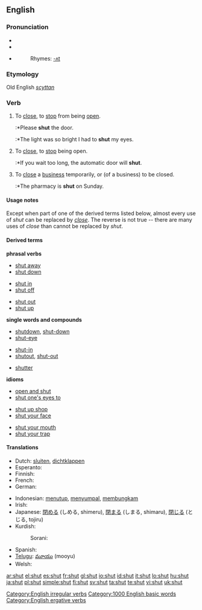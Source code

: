 ==English==

===Pronunciation===
* {{IPA|/ʃʌt/}}
* {{SAMPA|/SVt/}}
*{{audio|en-us-shut.ogg|Audio (US)}}
*:Rhymes: [[Rhymes:English:-ʌt|-ʌt]]

===Etymology===
Old English ''[[scyttan]]''

===Verb===
[[Category:English irregular verbs]]
{{en-verb|shuts|shutting|shut|shut}}

# {{transitive}} To [[close]], to [[stop]] from being [[open]].
#:*Please '''shut''' the door.
#:*The light was so bright I had to '''shut''' my eyes.
# {{intransitive}} To [[close]], to [[stop]] being open.
#:*If you wait too long, the automatic door will '''shut'''.
# {{context|transitive or intransitive, Commonwealth}} To [[close]] a [[business]] temporarily, or (of a business) to be closed.
#:*The pharmacy is '''shut''' on Sunday.

====Usage notes====
Except when part of one of the derived terms listed below, almost every use of ''shut'' can be replaced by ''[[close]]''.  The reverse is not true -- there are many uses of ''close'' than cannot be replaced by ''shut''.

====Derived terms====
'''phrasal verbs'''
{{top3}}
*[[shut away]]
*[[shut down]]
{{mid3}}
*[[shut in]]
*[[shut off]]
{{mid3}}
*[[shut out]]
*[[shut up]]
{{bottom}}

'''single words and compounds'''
{{top3}}
*[[shutdown]], [[shut-down]]
*[[shut-eye]]
{{mid3}}
*[[shut-in]]
*[[shutout]], [[shut-out]]
{{mid3}}
*[[shutter]]
{{bottom}}

'''idioms'''
{{top3}}
*[[open and shut]]
*[[shut one's eyes to]]
{{mid3}}
*[[shut up shop]]
*[[shut your face]]
{{mid3}}
*[[shut your mouth]]
*[[shut your trap]]
{{bottom}}

====Translations====
{{top}}
* Dutch: [[sluiten]], [[dichtklappen]]
* Esperanto: {{t+|eo|fermi|xs=Esperanto}}
* Finnish: {{t+|fi|sulkea}}
* French: {{t+|fr|fermer}}
* German: {{t+|de|schließen}}
{{mid}}
* Indonesian: [[tutup|menutup]], [[sumpal|menyumpal]], [[bungkam|membungkam]]
* Irish: {{t-|ga|dún|xs=Irish}}
* Japanese: [[閉める]] (しめる, shimeru), [[閉まる]] (しまる, shimaru), [[閉じる]] (とじる, tojiru)
* Kurdish:
*: Sorani: {{t|ku|داخستن|tr=daxistin|sc=KUchar}}
* Spanish: {{t+|es|cerrar}}
* [[Telugu]]: [[మూయు]] (mooyu)
* Welsh: {{t-|cy|cau|xs=Welsh}}
{{bottom}}


[[Category:1000 English basic words]]
[[Category:English ergative verbs]]

[[ar:shut]]
[[el:shut]]
[[es:shut]]
[[fr:shut]]
[[gl:shut]]
[[io:shut]]
[[id:shut]]
[[it:shut]]
[[lo:shut]]
[[hu:shut]]
[[ja:shut]]
[[pl:shut]]
[[simple:shut]]
[[fi:shut]]
[[sv:shut]]
[[ta:shut]]
[[te:shut]]
[[vi:shut]]
[[uk:shut]]
